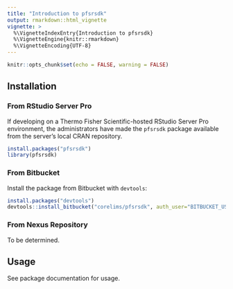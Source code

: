 ```yaml
---
title: "Introduction to pfsrsdk"
output: rmarkdown::html_vignette
vignette: >
  %\VignetteIndexEntry{Introduction to pfsrsdk}
  %\VignetteEngine{knitr::rmarkdown}
  %\VignetteEncoding{UTF-8}
---
```


```r
knitr::opts_chunk$set(echo = FALSE, warning = FALSE)
```

## Installation

### From RStudio Server Pro

If developing on a Thermo Fisher Scientific-hosted RStudio Server Pro
environment, the administrators have made the `pfsrsdk` package available from
the server's local CRAN repository.
```r
install.packages("pfsrsdk")
library(pfsrsdk)
```

### From Bitbucket

Install the package from Bitbucket with `devtools`:
```r
install.packages("devtools")
devtools::install_bitbucket("corelims/pfsrsdk", auth_user="BITBUCKET_USER", password="BITBUCKET_PASSWORD")
```

### From Nexus Repository

To be determined.

## Usage

See package documentation for usage. 
